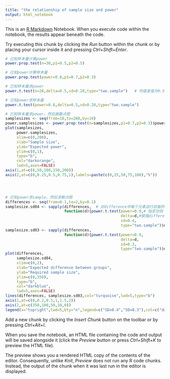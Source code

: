 ```yaml
---
title: "the relationship of sample size and power"
output: html_notebook
---
```


This is an [R Markdown](http://rmarkdown.rstudio.com) Notebook. When you execute code within the notebook, the results appear beneath the code. 

Try executing this chunk by clicking the *Run* button within the chunk or by placing your cursor inside it and pressing *Ctrl+Shift+Enter*. 

```r
# 已知样本量计算power
power.prop.test(n=30,p1=0.5,p2=0.5) 

# 已知power计算样本量
power.prop.test(power=0.8,p1=0.7,p2=0.3) 


```
```r
# 已知样本量求power
power.t.test(n=28,delta=0.5,sd=0.28,type="two.sample")   # 均值差值为0.5，离散程度sd为0.28

# 已知power求样本量
power.t.test(power=0.8,delta=0.5,sd=0.28,type="two.sample") 


```
```r
# 已知样本量求power，然后画散点图
samplesizes <- seq(from=10,to=200,by=10)
power.samplesizes <- power.prop.test(n=samplesizes,p1=0.7,p2=0.3)$power
plot(samplesizes,
     power.samplesizes,
     xlim=c(0,200),
     xlab="Sample size",
     ylab="Expected power",
     ylim=c(0,1),
     type="b",
     col="darkorange",
     lwd=5,axes=FALSE)
axis(1,at=c(0,50,100,150,200))
axis(2,at=c(0,0.25,0.5,0.75,1),labels=paste(c(0,25,50,75,100),"%")) 




# 已知power求sample，然后求散点图
differences <- seq(from=0.1,to=2,by=0.1)
samplesize.sd04 <- sapply(differences,  # 对difference中每个元素运行后面的函数
                          function(d){power.t.test(power=0.9,# 指定功效
                                                   delta=d,#赋值difference
                                                   sd=0.4,
                                                   type="two.sample")$n})
samplesize.sd03 <- sapply(differences,
                          function(d){power.t.test(power=0.9,
                                                   delta=d,
                                                   sd=0.3,
                                                   type="two.sample")$n})
plot(differences,
     samplesize.sd04,
     xlim=c(0,2),
     xlab="Expected difference between groups",
     ylab="Required sample size",
     ylim=c(0,350),
     type="b",
     col="darkblue",
     lwd=5,axes=FALSE)
lines(differences, samplesize.sd03,col="turquoise",lwd=5,type="b")
axis(1,at=c(0,0.2,0.5,1,1.5,2))
axis(2,at=c(350,100,50,10,0))
legend(x="topright",lwd=5,bty="n",legend=c("SD=0.4","SD=0.3"),col=c("darkblue","turquoise")) 


```



Add a new chunk by clicking the *Insert Chunk* button on the toolbar or by pressing *Ctrl+Alt+I*.

When you save the notebook, an HTML file containing the code and output will be saved alongside it (click the *Preview* button or press *Ctrl+Shift+K* to preview the HTML file).

The preview shows you a rendered HTML copy of the contents of the editor. Consequently, unlike *Knit*, *Preview* does not run any R code chunks. Instead, the output of the chunk when it was last run in the editor is displayed.
